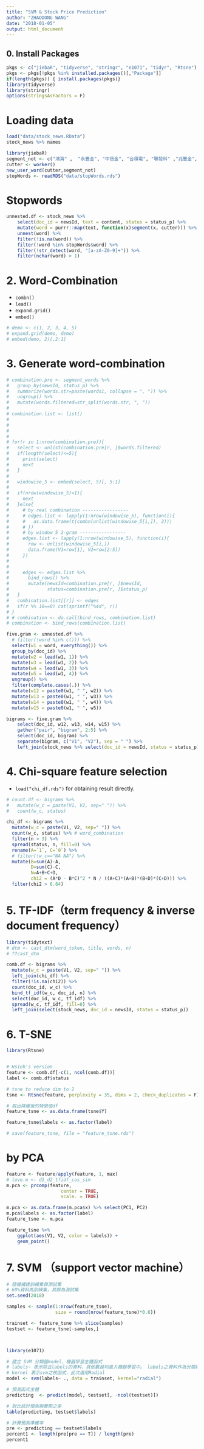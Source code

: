 ```yaml
---
title: "SVM & Stock Price Prediction"
author: "ZHAODONG WANG"
date: "2018-01-05"
output: html_document
---
```



## 0. Install Packages


```r

pkgs <- c("jiebaR", "tidyverse", "stringr", "e1071", "tidyr", "Rtsne")
pkgs <- pkgs[!pkgs %in% installed.packages()[,"Package"]]
if(length(pkgs)) { install.packages(pkgs)}
library(tidyverse)
library(stringr)
options(stringsAsFactors = F)
```

# Loading data
```r
load("data/stock_news.RData")
stock_news %>% names
```


```r
library(jiebaR)
segment_not <- c("鴻海" ,  "永豐金", "中信金", "台積電", "聯發科" ,"兆豐金", "台指期","郭台銘","張忠謀","鉅亨網")
cutter <- worker()
new_user_word(cutter,segment_not)
stopWords <- readRDS("data/stopWords.rds")
```




# Stopwords


```r

unnested.df <- stock_news %>%
    select(doc_id = newsId, text = content, status = status_p) %>%
    mutate(word = purrr::map(text, function(x)segment(x, cutter))) %>%
    unnest(word) %>%
    filter(!is.na(word)) %>% 
    filter(!word %in% stopWords$word) %>% 
    filter(!str_detect(word, "[a-zA-Z0-9]+")) %>% 
    filter(nchar(word) > 1) 
```


# 2. Word-Combination
* `combn()`
* `lead()`
* `expand.grid()`
* `embed()`

```r
# demo <- c(1, 2, 3, 4, 5)
# expand.grid(demo, demo)
# embed(demo, 2)[,2:1]
```

# 3. Generate word-combination

```r
# combination.pre <- segment_words %>%
#   group_by(newsId, status_p) %>%
#   summarize(words.str=paste(words1, collapse = ", ")) %>%
#   ungroup() %>%
#   mutate(words.filtered=str_split(words.str, ", "))
# 
# combination.list <- list()
# 
# 
# 
# 
# for(r in 1:nrow(combination.pre)){
#   select <- unlist(combination.pre[r, ]$words.filtered)
#   if(length(select)<=5){
#     print(select)
#     next
#   }
#   
#   windowise_5 <- embed(select, 5)[, 5:1]
#   
#   if(nrow(windowise_5)<1){
#     next
#   }else{
#     # by real combination -----------------
#     # edges.list <- lapply(1:nrow(windowise_5), function(i){
#     #   as.data.frame(t(combn(unlist(windowise_5[i,]), 2)))
#     # })
#     # by window 5 2-gram -----------------
#     edges.list <- lapply(1:nrow(windowise_5), function(i){
#       row <- unlist(windowise_5[i,])
#       data.frame(V1=row[1], V2=row[2:5])
#     })
#     
#     
#     edges <- edges.list %>%
#       bind_rows() %>%
#       mutate(newsId=combination.pre[r, ]$newsId,
#              status=combination.pre[r, ]$status_p)
#   }  
#   combination.list[[r]] <- edges
#   if(r %% 10==0) cat(sprintf("%4d", r))
# }
# # combination <- do.call(bind_rows, combination.list)
# combination <- bind_rows(combination.list)
```


```r
five.gram <- unnested.df %>%
  # filter(!word %in% c())) %>%
  select(w1 = word, everything()) %>%
  group_by(doc_id) %>%
  mutate(w2 = lead(w1, 1)) %>%
  mutate(w3 = lead(w1, 2)) %>%
  mutate(w4 = lead(w1, 3)) %>%
  mutate(w5 = lead(w1, 4)) %>%
  ungroup() %>%
  filter(complete.cases(.)) %>%
  mutate(w12 = paste0(w1, " ", w2)) %>%
  mutate(w13 = paste0(w1, " ", w3)) %>%
  mutate(w14 = paste0(w1, " ", w4)) %>%
  mutate(w15 = paste0(w1, " ", w5))

bigrams <- five.gram %>%
    select(doc_id, w12, w13, w14, w15) %>%
    gather("pair", "bigram", 2:5) %>%
    select(doc_id, bigram) %>%
    separate(bigram, c("V1", "V2"), sep = " ") %>%
    left_join(stock_news %>% select(doc_id = newsId, status = status_p))
```





# 4. Chi-square feature selection
* `load("chi_df.rds")` for obtaining result directly.

```r
# count.df <- bigrams %>%
#   mutate(w_c = paste(V1, V2, sep=" ")) %>%
#   count(w_c, status)

chi_df <- bigrams %>%
  mutate(w_c = paste(V1, V2, sep=" ")) %>%
  count(w_c, status) %>% # word_combination
  filter(n > 3) %>%
  spread(status, n, fill=0) %>%
  rename(A=`1`, C=`0`) %>%
  # filter(!w_c=="NA NA") %>%
  mutate(B=sum(A)-A,
         D=sum(C)-C,
         N=A+B+C+D, 
         chi2 = (A*D - B*C)^2 * N / ((A+C)*(A+B)*(B+D)*(C+D))) %>%
  filter(chi2 > 6.64)

```





# 5. TF-IDF（term frequency & inverse document frequency）

```r
library(tidytext)
# dtm <- cast_dtm(word_token, title, words, n)
# ??cast_dtm

comb.df <- bigrams %>%
  mutate(w_c = paste(V1, V2, sep=" ")) %>%
  left_join(chi_df) %>%
  filter(!is.na(chi2)) %>%
  count(doc_id, w_c) %>%
  bind_tf_idf(w_c, doc_id, n) %>%
  select(doc_id, w_c, tf_idf) %>%
  spread(w_c, tf_idf, fill=0) %>%
  left_join(select(stock_news, doc_id = newsId, status = status_p))
```




# 6. T-SNE


```r

library(Rtsne)


# Hsieh's version
feature <- comb.df[-c(1, ncol(comb.df))]
label <- comb.df$status

# tsne to reduce dim to 2
tsne <- Rtsne(feature, perplexity = 35, dims = 2, check_duplicates = F)

# 取出降維後的特徵值df
feature_tsne <- as.data.frame(tsne$Y)

feature_tsne$labels <- as.factor(label)

# save(feature_tsne, file = "feature_tsne.rds")

```

# by PCA
```r
feature <- feature/apply(feature, 1, max)
# love.m <- d1_d2_tfidf_cos_sim
m.pca <- prcomp(feature,
					center = TRUE,
					scale. = TRUE)

m.pca <- as.data.frame(m.pca$x) %>% select(PC1, PC2)
m.pca$labels <- as.factor(label)
feature_tsne <- m.pca

feature_tsne %>%
    ggplot(aes(V1, V2, color = labels)) +
    geom_point()
```


# 7. SVM （support vector machine）

```r

# 隨機構建訓練集與測試集
# 60%資料為訓練集，其餘為測試集
set.seed(2018)

samples <- sample(1:nrow(feature_tsne), 
                  size = round(nrow(feature_tsne)*0.6))

trainset <- feature_tsne %>% slice(samples)
testset <- feature_tsne[-samples,]



library(e1071)

# 建立 SVM 分類器model，機器學習主體函式
# labels~ 表示除去labels的資料，其他數據均進入機器學習中。 labels之資料作為分類標的。
# kernel 表示svm之核函式，此次選用Radial
model <- svm(labels~ ., data = trainset, kernel="radial")

# 預測函式主體
predicting  <- predict(model, testset[, -ncol(testset)])

# 對比統計預測與實際之差
table(predicting, testset$labels)

# 計算預測準確率
pre <- predicting == testset$labels
percent1 <- length(pre[pre == T]) / length(pre)
percent1
```
